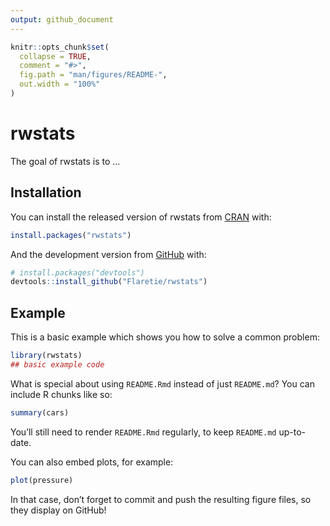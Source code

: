 ```yaml
---
output: github_document
---
```


<!-- README.md is generated from README.Rmd. Please edit that file -->

```r
knitr::opts_chunk$set(
  collapse = TRUE,
  comment = "#>",
  fig.path = "man/figures/README-",
  out.width = "100%"
)
```

# rwstats

<!-- badges: start -->
<!-- badges: end -->

The goal of rwstats is to ...

## Installation

You can install the released version of rwstats from [CRAN](https://CRAN.R-project.org) with:

``` r
install.packages("rwstats")
```

And the development version from [GitHub](https://github.com/) with:

``` r
# install.packages("devtools")
devtools::install_github("Flaretie/rwstats")
```
## Example

This is a basic example which shows you how to solve a common problem:

```r
library(rwstats)
## basic example code
```

What is special about using `README.Rmd` instead of just `README.md`? You can include R chunks like so:

```r
summary(cars)
```

You'll still need to render `README.Rmd` regularly, to keep `README.md` up-to-date.

You can also embed plots, for example:

```r
plot(pressure)
```

In that case, don't forget to commit and push the resulting figure files, so they display on GitHub!
